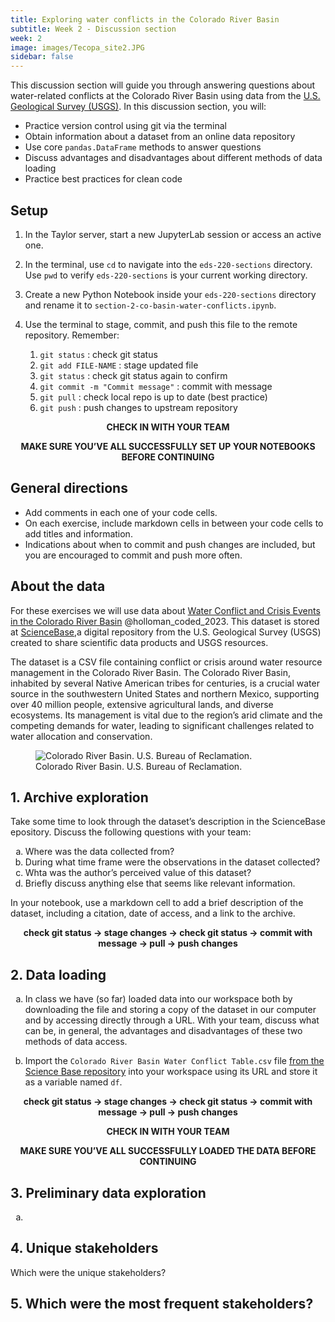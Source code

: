 ```yaml
---
title: Exploring water conflicts in the Colorado River Basin
subtitle: Week 2 - Discussion section 
week: 2
image: images/Tecopa_site2.JPG
sidebar: false
---
```


This discussion section will guide you through answering questions about water-related conflicts at the Colorado River Basin using data from the [U.S. Geological Survey (USGS)](https://www.usgs.gov). In this discussion section, you will:

- Practice version control using git via the terminal
- Obtain information about a dataset from an online data repository
- Use core `pandas.DataFrame` methods to answer questions 
- Discuss advantages and disadvantages about different methods of data loading
- Practice best practices for clean code

## Setup

:::{.callout-tip appearance="minimal"}
1. In the Taylor server, start a new JupyterLab session or access an active one.

2. In the terminal, use `cd` to navigate into the `eds-220-sections` directory. Use `pwd` to verify `eds-220-sections` is your current working directory.

3. Create a new Python Notebook inside your `eds-220-sections` directory and rename it to `section-2-co-basin-water-conflicts.ipynb`. 

4. Use the terminal to stage, commit, and push this file to the remote repository. Remember:
    1. `git status` : check git status
    2. `git add FILE-NAME` : stage updated file
    3. `git status` : check git status again to confirm
    4. `git commit -m "Commit message"` : commit with message
    5. `git pull` : check local repo is up to date (best practice)
    5. `git push` : push changes to upstream repository

<p style="text-align: center;">
**CHECK IN WITH YOUR TEAM** 
</p>
<p style="text-align: center;">
**MAKE SURE YOU'VE ALL SUCCESSFULLY SET UP YOUR NOTEBOOKS BEFORE CONTINUING**
</p>
:::

## General directions
:::{.callout-tip appearance="minimal"}
- Add comments in each one of your code cells. 
- On each exercise, include markdown cells in between your code cells to add titles and information.
- Indications about when to commit and push changes are included, but you are encouraged to commit and push more often. 
:::

## About the data
For these exercises we will use data about [Water Conflict and Crisis Events in the Colorado River Basin](https://www.sciencebase.gov/catalog/item/63acac09d34e92aad3ca1480) @holloman_coded_2023. This dataset is stored at [ScienceBase](https://www.sciencebase.gov/catalog/),a digital repository from the U.S. Geological Survey (USGS) created to share scientific data products and USGS resources. 

The dataset is a CSV file containing conflict or crisis around water resource management in the Colorado River Basin. 
The Colorado River Basin, inhabited by several Native American tribes for centuries, is a crucial water source in the southwestern United States and northern Mexico, supporting over 40 million people, extensive agricultural lands, and diverse ecosystems. 
Its management is vital due to the region's arid climate and the competing demands for water, leading to significant challenges related to water allocation and conservation. 

![Colorado River Basin.  U.S. Bureau of Reclamation. ](/discussion-sections-upcoming/images/co-river-basin.png)

<!-- 10 minutes -->
## 1. Archive exploration
Take some time to look through the dataset's description in the ScienceBase epository. Discuss the following questions with your team:

a. Where was the data collected from?
<!-- 
articles from newspapers describing water-related events in geographic areas in the Basin
-->
b. During what time frame were the observations in the dataset collected?
<!--
2005-2021
-->
c. Whta was the author's perceived value of this dataset?
<!--
 examining crisis on a continual basis toward identification of hotspots from conflict, identifying primary stakeholders, and who experiences crises.
-->
e. Briefly discuss anything else that seems like relevant information.

In your notebook, use a markdown cell to add a brief description of the dataset, including a citation, date of access, and a link to the archive. 

<p style="text-align: center;">
**check git status -> stage changes -> check git status -> commit with message -> pull -> push  changes**
</p>

<!-- 3 minutes -->
## 2. Data loading

a. In class we have (so far) loaded data into our workspace both by downloading the file and storing a copy of the dataset in our computer and by accessing directly through a URL. With your team, discuss what can be, in general, the advantages and disadvantages of these two methods of data access. 

b. Import the `Colorado River Basin Water Conflict Table.csv` file [from the Science Base repository](https://www.sciencebase.gov/catalog/item/63acac09d34e92aad3ca1480) into your workspace using its URL and store it as a variable named `df`.

<p style="text-align: center;">
**check git status -> stage changes -> check git status -> commit with message -> pull -> push  changes**
</p>

<p style="text-align: center;">
**CHECK IN WITH YOUR TEAM** 
</p>
<p style="text-align: center;">
**MAKE SURE YOU'VE ALL SUCCESSFULLY LOADED THE DATA BEFORE CONTINUING**
</p>

## 3. Preliminary data exploration

a. 


## 4. Unique stakeholders

Which were the unique stakeholders?

## 5. Which were the most frequent stakeholders?
